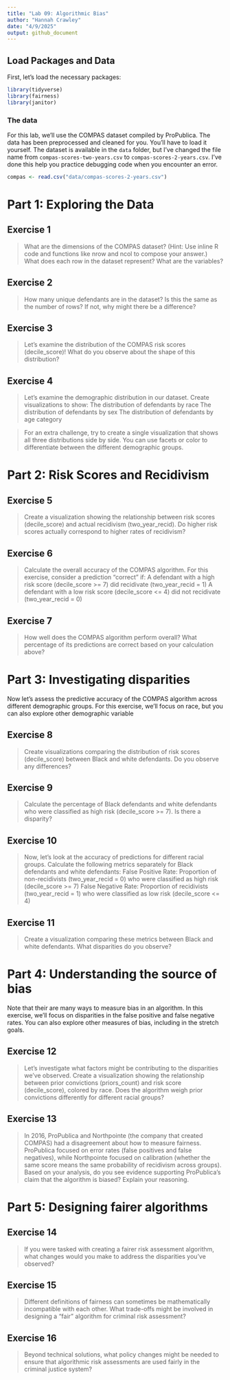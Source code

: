 ```yaml
---
title: "Lab 09: Algorithmic Bias"
author: "Hannah Crawley"
date: "4/9/2025"
output: github_document
---
```


## Load Packages and Data  

First, let's load the necessary packages:  

```r
library(tidyverse)
library(fairness)
library(janitor)
```

### The data

For this lab, we'll use the COMPAS dataset compiled by ProPublica. The data has been preprocessed and cleaned for you. You'll have to load it yourself. The dataset is available in the `data` folder, but I've changed the file name from `compas-scores-two-years.csv` to `compas-scores-2-years.csv`. I've done this help you practice debugging code when you encounter an error.

```r
compas <- read.csv("data/compas-scores-2-years.csv")
```

# Part 1: Exploring the Data 

## Exercise 1
> What are the dimensions of the COMPAS dataset? (Hint: Use inline R code and functions like nrow and ncol to compose your answer.) What does each row in the dataset represent? What are the variables?

## Exercise 2
> How many unique defendants are in the dataset? Is this the same as the number of rows? If not, why might there be a difference?

## Exercise 3
> Let’s examine the distribution of the COMPAS risk scores (decile_score)! What do you observe about the shape of this distribution?

## Exercise 4
> Let’s examine the demographic distribution in our dataset. Create visualizations to show:
The distribution of defendants by race
The distribution of defendants by sex
The distribution of defendants by age category

> For an extra challenge, try to create a single visualization that shows all three 
distributions side by side. You can use facets or color to differentiate between the different demographic groups. 

# Part 2: Risk Scores and Recidivism 

## Exercise 5 
> Create a visualization showing the relationship between risk scores (decile_score) and actual recidivism (two_year_recid). Do higher risk scores actually correspond to higher rates of recidivism?

## Exercise 6
> Calculate the overall accuracy of the COMPAS algorithm. For this exercise, consider a prediction “correct” if:
A defendant with a high risk score (decile_score >= 7) did recidivate (two_year_recid = 1)
A defendant with a low risk score (decile_score <= 4) did not recidivate (two_year_recid = 0)

## Exercise 7 
> How well does the COMPAS algorithm perform overall? What percentage of its predictions are correct based on your calculation above?

# Part 3: Investigating disparities 

Now let’s assess the predictive accuracy of the COMPAS algorithm across different demographic groups. For this exercise, we’ll focus on race, but you can also explore other demographic variable

## Exercise 8
> Create visualizations comparing the distribution of risk scores (decile_score) between Black and white defendants. Do you observe any differences?

## Exercise 9 
> Calculate the percentage of Black defendants and white defendants who were classified as high risk (decile_score >= 7). Is there a disparity?

## Exercise 10
> Now, let’s look at the accuracy of predictions for different racial groups. Calculate the following metrics separately for Black defendants and white defendants:
False Positive Rate: Proportion of non-recidivists (two_year_recid = 0) who were classified as high risk (decile_score >= 7)
False Negative Rate: Proportion of recidivists (two_year_recid = 1) who were classified as low risk (decile_score <= 4)

## Exercise 11 
> Create a visualization comparing these metrics between Black and white defendants. What disparities do you observe?

# Part 4: Understanding the source of bias 

Note that their are many ways to measure bias in an algorithm. In this exercise, we’ll focus on disparities in the false positive and false negative rates. You can also explore other measures of bias, including in the stretch goals.


## Exercise 12
> Let’s investigate what factors might be contributing to the disparities we’ve observed. Create a visualization showing the relationship between prior convictions (priors_count) and risk score (decile_score), colored by race. Does the algorithm weigh prior convictions differently for different racial groups?

## Exercise 13
> In 2016, ProPublica and Northpointe (the company that created COMPAS) had a disagreement about how to measure fairness. ProPublica focused on error rates (false positives and false negatives), while Northpointe focused on calibration (whether the same score means the same probability of recidivism across groups). Based on your analysis, do you see evidence supporting ProPublica’s claim that the algorithm is biased? Explain your reasoning.


# Part 5: Designing fairer algorithms 

## Exercise 14
> If you were tasked with creating a fairer risk assessment algorithm, what changes would you make to address the disparities you’ve observed?

## Exercise 15
> Different definitions of fairness can sometimes be mathematically incompatible with each other. What trade-offs might be involved in designing a “fair” algorithm for criminal risk assessment?

## Exercise 16
> Beyond technical solutions, what policy changes might be needed to ensure that algorithmic risk assessments are used fairly in the criminal justice system?

